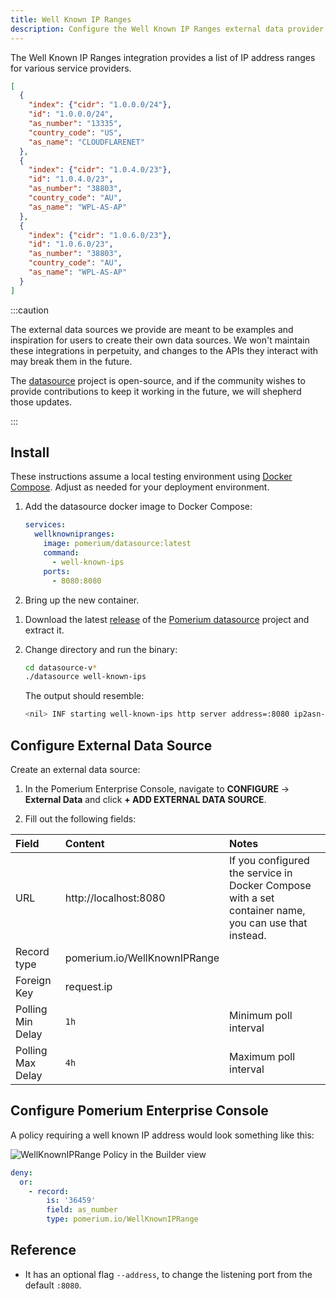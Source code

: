 ```yaml
---
title: Well Known IP Ranges
description: Configure the Well Known IP Ranges external data provider to extend your access policies.
---
```



The Well Known IP Ranges integration provides a list of IP address ranges for various service providers.

```json title="Example"
[
  {
    "index": {"cidr": "1.0.0.0/24"},
    "id": "1.0.0.0/24",
    "as_number": "13335",
    "country_code": "US",
    "as_name": "CLOUDFLARENET"
  },
  {
    "index": {"cidr": "1.0.4.0/23"},
    "id": "1.0.4.0/23",
    "as_number": "38803",
    "country_code": "AU",
    "as_name": "WPL-AS-AP"
  },
  {
    "index": {"cidr": "1.0.6.0/23"},
    "id": "1.0.6.0/23",
    "as_number": "38803",
    "country_code": "AU",
    "as_name": "WPL-AS-AP"
  }
]
```

:::caution

The external data sources we provide are meant to be examples and inspiration for users to create their own data sources. We won't maintain these integrations in perpetuity, and changes to the APIs they interact with may break them in the future.

The [datasource](https://github.com/pomerium/datasource) project is open-source, and if the community wishes to provide contributions to keep it working in the future, we will shepherd those updates.

:::

## Install

<Tabs>
<TabItem value="compose" label="Docker Compose">

These instructions assume a local testing environment using [Docker Compose]. Adjust as needed for your deployment environment.

1. Add the datasource docker image to Docker Compose:

   ```yaml
   services:
     wellknownipranges:
       image: pomerium/datasource:latest
       command:
         - well-known-ips
       ports:
         - 8080:8080
   ```

1. Bring up the new container.

</TabItem>

<TabItem value="binary" label="Local Binary">

1. Download the latest [release] of the [Pomerium datasource] project and extract it.
1. Change directory and run the binary:

   ```sh
   cd datasource-v*
   ./datasource well-known-ips
   ```

   The output should resemble:

   ```sh
   <nil> INF starting well-known-ips http server address=:8080 ip2asn-url=https://iptoasn.com/data/ip2asn-v4.tsv.gz
   ```

</TabItem>

</Tabs>

## Configure External Data Source

Create an external data source:

1. In the Pomerium Enterprise Console, navigate to **CONFIGURE** → **External Data** and click **+ ADD EXTERNAL DATA SOURCE**.

1. Fill out the following fields:

| Field | Content | Notes |
| :-- | :-- | :-- |
| URL | http://localhost:8080 | If you configured the service in Docker Compose with a set container name, you can use that instead. |
| Record type | pomerium.io/WellKnownIPRange |  |
| Foreign Key | request.ip |  |
| Polling Min Delay | `1h` | Minimum poll interval |
| Polling Max Delay | `4h` | Maximum poll interval |

## Configure Pomerium Enterprise Console

A policy requiring a well known IP address would look something like this:

<Tabs>
<TabItem value="builder" label="Builder">

![WellKnownIPRange Policy in the Builder view](./img/well-known-ip-range-policy.png)

</TabItem>
<TabItem value="editor" label="Editor">

```yaml showLineNumbers
deny:
  or:
    - record:
        is: '36459'
        field: as_number
        type: pomerium.io/WellKnownIPRange
```

</TabItem>
</Tabs>

## Reference

- It has an optional flag `--address`, to change the listening port from the default `:8080`.

[docker compose]: https://docs.docker.com/compose/
[pomerium datasource]: https://github.com/pomerium/datasource
[release]: https://github.com/pomerium/datasource/releases
